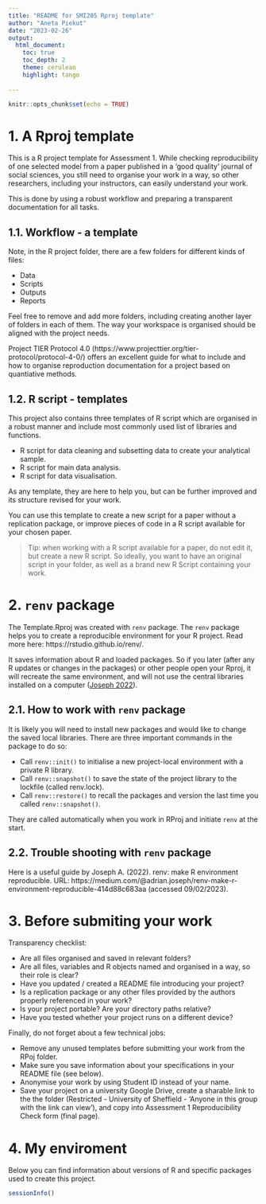 ```yaml
---
title: "README for SMI205 Rproj template"
author: "Aneta Piekut"
date: "2023-02-26"
output: 
  html_document:
    toc: true
    toc_depth: 2
    theme: cerulean
    highlight: tango
    
---
```


```r
knitr::opts_chunk$set(echo = TRUE)
```

# 1. A Rproj template

This is a R project template for Assessment 1. While checking reproducibility of one selected model from a paper published in a 'good quality' journal of social sciences, you still need to organise your work in a way, so other researchers, including your instructors, can easily understand your work. 

This is done by using a robust workflow and preparing a transparent documentation for all tasks.

## 1.1. Workflow - a template

Note, in the R project folder, there are a few folders for different kinds of files:

 + Data
 + Scripts
 + Outputs
 + Reports
 
Feel free to remove and add more folders, including creating another layer of folders in each of them. The way your workspace is organised should be aligned with the project needs.

Project TIER Protocol 4.0 (https://www.projecttier.org/tier-protocol/protocol-4-0/) offers an excellent guide for what to include and how to organise reproduction documentation for a project based on quantiative methods.

## 1.2. R script - templates

This project also contains three templates of R script which are organised in a robust manner and include most commonly used list of libraries and functions. 

+ R script for data cleaning and subsetting data to create your analytical sample.
+ R script for main data analysis.
+ R script for data visualisation.

As any template, they are here to help you, but can be further improved and its structure revised for your work. 

You can use this template to create a new script for a paper without a replication package, or improve pieces of code in a R script available for your chosen paper.

> Tip: when working with a R script available for a paper, do not edit it, but create a new R script. So ideally, you want to have an original script in your folder, as well as a brand new R Script containing your work. 


# 2. `renv` package

The Template.Rproj was created with `renv` package. The `renv` package helps you to create a reproducible environment for your R project. Read more here: https://rstudio.github.io/renv/.

It saves information about R and loaded packages. So if you later (after any R updates or changes in the packages) or other people open your Rproj, it will recreate the same environment, and will not use the central libraries installed on a computer ([Joseph 2022](https://medium.com/@adrian.joseph/renv-make-r-environment-reproducible-414d88c683aa )). 


## 2.1. How to work with `renv` package

It is likely you will need to install new packages and would like to change the saved local libraries. There are three important commands in the package to do so:

+ Call `renv::init()` to initialise a new project-local environment with a private R library.
+ Call `renv::snapshot()` to save the state of the project library to the lockfile (called renv.lock).
+ Call `renv::restore()` to recall the packages and version the last time you called `renv::snapshot()`.

They are called automatically when you work in RProj and initiate `renv` at the start.


## 2.2. Trouble shooting with `renv` package

Here is a useful guide by Joseph A. (2022). renv: make R environment reproducible. URL: https://medium.com/@adrian.joseph/renv-make-r-environment-reproducible-414d88c683aa (accessed 09/02/2023).

# 3. Before submiting your work

Transparency checklist:

+ Are all files organised and saved in relevant folders?
+ Are all files, variables and R objects named and organised in a way, so their role is clear?
+ Have you updated / created a README file introducing your project?
+ Is a replication package or any other files provided by the authors properly referenced in your work?
+ Is your project portable? Are your directory paths relative?
+ Have you tested whether your project runs on a different device?

Finally, do not forget about a few technical jobs:

+ Remove any unused templates before submitting your work from the RPoj folder.
+ Make sure you save information about your specifications in your README file (see below).
+ Anonymise your work by using Student ID instead of your name.
+ Save your project on a university Google Drive, create a sharable link to the the folder (Restricted - University of Sheffield - 'Anyone in this group with the link can view'), and copy into Assessment 1 Reproducibility Check form (final page).

# 4. My enviroment

Below you can find information about versions of R and specific packages used to create this project. 

```r
sessionInfo()
```

